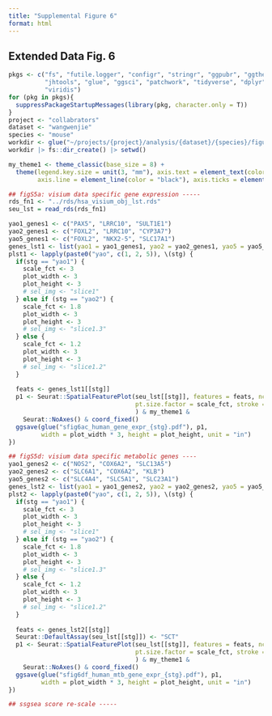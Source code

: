 ```yaml
---
title: "Supplemental Figure 6"
format: html
---
```

## Extended Data Fig. 6

```r

pkgs <- c("fs", "futile.logger", "configr", "stringr", "ggpubr", "ggthemes", 
          "jhtools", "glue", "ggsci", "patchwork", "tidyverse", "dplyr", "Seurat", 
          "viridis")  
for (pkg in pkgs){
  suppressPackageStartupMessages(library(pkg, character.only = T))
}
project <- "collabrators"
dataset <- "wangwenjie"
species <- "mouse"
workdir <- glue("~/projects/{project}/analysis/{dataset}/{species}/figures/sfig6")
workdir |> fs::dir_create() |> setwd()

my_theme1 <- theme_classic(base_size = 8) + 
  theme(legend.key.size = unit(3, "mm"), axis.text = element_text(color = "black"), 
        axis.line = element_line(color = "black"), axis.ticks = element_line(color = "black"))

## figS5a: visium data specific gene expression -----
rds_fn1 <- "../rds/hsa_visium_obj_lst.rds"
seu_lst = read_rds(rds_fn1)

yao1_genes1 <- c("PAX5", "LRRC10", "SULT1E1")
yao2_genes1 <- c("FOXL2", "LRRC10", "CYP3A7")
yao5_genes1 <- c("FOXL2", "NKX2-5", "SLC17A1")
genes_lst1 <- list(yao1 = yao1_genes1, yao2 = yao2_genes1, yao5 = yao5_genes1)
plst1 <- lapply(paste0("yao", c(1, 2, 5)), \(stg) {
  if(stg == "yao1") {
    scale_fct <- 3
    plot_width <- 3
    plot_height <- 3
    # sel_img <- "slice1"
  } else if (stg == "yao2") {
    scale_fct <- 1.8
    plot_width <- 3
    plot_height <- 3
    # sel_img <- "slice1.3"
  } else {
    scale_fct <- 1.2
    plot_width <- 3
    plot_height <- 3
    # sel_img <- "slice1.2"
  }
  
  feats <- genes_lst1[[stg]]
  p1 <- Seurat::SpatialFeaturePlot(seu_lst[[stg]], features = feats, ncol = 3, 
                                   pt.size.factor = scale_fct, stroke = NA, #images = sel_img
                                   ) & my_theme1 & 
    Seurat::NoAxes() & coord_fixed()
  ggsave(glue("sfig6ac_human_gene_expr_{stg}.pdf"), p1, 
         width = plot_width * 3, height = plot_height, unit = "in")
})

## figS5d: visium data specific metabolic genes ----
yao1_genes2 <- c("NOS2", "COX6A2", "SLC13A5")
yao2_genes2 <- c("SLC6A1", "COX6A2", "KLB")
yao5_genes2 <- c("SLC4A4", "SLC5A1", "SLC23A1")
genes_lst2 <- list(yao1 = yao1_genes2, yao2 = yao2_genes2, yao5 = yao5_genes2)
plst2 <- lapply(paste0("yao", c(1, 2, 5)), \(stg) {
  if(stg == "yao1") {
    scale_fct <- 3
    plot_width <- 3
    plot_height <- 3
    # sel_img <- "slice1"
  } else if (stg == "yao2") {
    scale_fct <- 1.8
    plot_width <- 3
    plot_height <- 3
    # sel_img <- "slice1.3"
  } else {
    scale_fct <- 1.2
    plot_width <- 3
    plot_height <- 3
    # sel_img <- "slice1.2"
  }
  
  feats <- genes_lst2[[stg]]
  Seurat::DefaultAssay(seu_lst[[stg]]) <- "SCT"
  p1 <- Seurat::SpatialFeaturePlot(seu_lst[[stg]], features = feats, ncol = 3, slot = "data", 
                                   pt.size.factor = scale_fct, stroke = NA, #images = sel_img
                                   ) & my_theme1 & 
    Seurat::NoAxes() & coord_fixed()
  ggsave(glue("sfig6df_human_mtb_gene_expr_{stg}.pdf"), p1, 
         width = plot_width * 3, height = plot_height, unit = "in")
})

## ssgsea score re-scale -----



```
